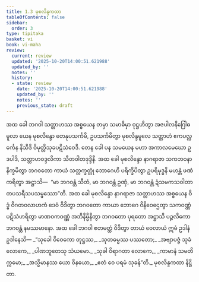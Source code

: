 ```yaml
---
title: 1.3 မုစလိန္ဒကထာ
tableOfContents: false
sidebar:
  order: 3
type: tipitaka
basket: vi
book: vi-maha
review:
  current: review
  updated: '2025-10-20T14:00:51.621988'
  updated_by: ''
  notes: ''
  history:
  - state: review
    date: '2025-10-20T14:00:51.621988'
    updated_by: ''
    notes: ''
    previous_state: draft
---
```



<DynamicBreadcrumb />


<ReviewStatus review={frontmatter.review} showDetails={true} />

<HypothesisAnnotation frontmatter={frontmatter} />

<Division number="5" book="vi-maha" e="ch" v="3" p="3">

<Paragraph number="17" book="vi-maha">
အထ ခေါ ဘဂဝါ သတ္တာဟဿ အစ္စယေန တမှာ သမာဓိမှာ ဝုဋ္ဌဟိတွာ အဇပါလနိဂြေါဓမူလာ ယေန မုစလိန္ဒော တေနုပသင်္ကမိ, ဥပသင်္ကမိတွာ မုစလိန္ဒမူလေ သတ္တာဟံ ဧကပလ္လင်္ကေန နိသီဒိ ဝိမုတ္တိသုခပဋိသံဝေဒီ. တေန ခေါ ပန သမယေန မဟာ အကာလမေဃော ဥဒပါဒိ, သတ္တာဟဝဒ္ဒလိကာ သီတဝါတဒုဒ္ဒိနီ. အထ ခေါ မုစလိန္ဒော နာဂရာဇာ သကဘဝနာ နိက္ခမိတွာ ဘဂဝတော ကာယံ သတ္တက္ခတ္တုံ ဘောဂေဟိ ပရိက္ခိပိတွာ ဥပရိမုဒ္ဓနိ မဟန္တံ ဖဏံ ကရိတွာ အဋ္ဌာသိ—  “မာ ဘဂဝန္တံ သီတံ, မာ ဘဂဝန္တံ ဥဏှံ, မာ ဘဂဝန္တံ ဍံသမကသဝါတာတပသရီသပသမ္ဖဿော”တိ. အထ ခေါ မုစလိန္ဒော နာဂရာဇာ သတ္တာဟဿ အစ္စယေန ဝိဒ္ဓံ ဝိဂတဝလာဟကံ ဒေဝံ ဝိဒိတွာ ဘဂဝတော ကာယာ ဘောဂေ ဝိနိဝေဌေတွာ သကဝဏ္ဏံ ပဋိသံဟရိတွာ မာဏဝကဝဏ္ဏံ အဘိနိမ္မိနိတွာ ဘဂဝတော ပုရတော အဋ္ဌာသိ ပဉ္ဇလိကော ဘဂဝန္တံ နမဿမာနော. အထ ခေါ ဘဂဝါ ဧတမတ္ထံ ဝိဒိတွာ တာယံ ဝေလာယံ ဣမံ ဥဒါနံ ဥဒါနေသိ—
</Paragraph>

<Paragraph number="18" type="verses" book="vi-maha">
_“သုခေါ ဝိဝေကော တုဋ္ဌဿ,_  
_သုတဓမ္မဿ ပဿတော;_  
_အဗျာပဇ္ဇံ သုခံ လောကေ,_  
_ပါဏဘူတေသု သံယမော._  

</Paragraph>

<Paragraph number="19" type="verses" book="vi-maha">
_သုခါ ဝိရာဂတာ လောကေ,_  
_ကာမာနံ သမတိက္ကမော;_  
_အသ္မိမာနဿ ယော ဝိနယော,_  
_ဧတံ ဝေ ပရမံ သုခန်”တိ._  


</Paragraph>
</Division>

<Paragraph number="20" type="center" book="vi-maha">
မုစလိန္ဒကထာ နိဋ္ဌိတာ.
</Paragraph>